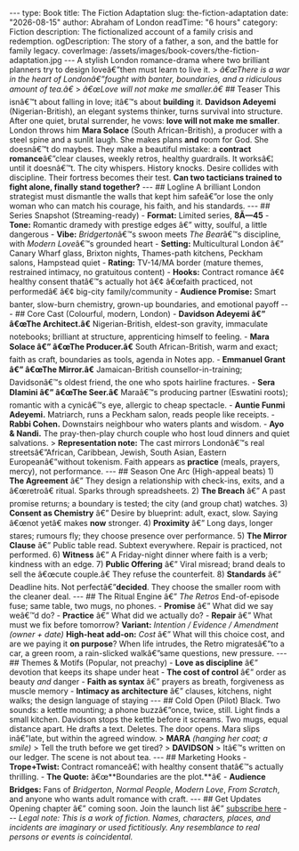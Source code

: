 ﻿--- type: Book title: The Fiction Adaptation slug: the-fiction-adaptation date: "2026-08-15" author: Abraham of London readTime: "6 hours" category: Fiction description: The fictionalized account of a family crisis and redemption. ogDescription: The story of a father, a son, and the battle for family legacy. coverImage: /assets/images/book-covers/the-fiction-adaptation.jpg --- A stylish London romance-drama where two brilliant planners try to design loveâ€”then must learn to live it. > *â€œThere is a war in the heart of Londonâ€”fought with banter, boundaries, and a ridiculous amount of tea.â€* > *â€œLove will not make me smaller.â€* ## Teaser This isnâ€™t about falling in love; itâ€™s about **building** it. **Davidson Adeyemi** (Nigerian-British), an elegant systems thinker, turns survival into structure. After one quiet, brutal surrender, he vows: **love will not make me smaller**. London throws him **Mara Solace** (South African-British), a producer with a steel spine and a sunlit laugh. She makes plans **and** room for God. She doesnâ€™t do maybes. They make a beautiful mistake: a **contract romance**â€”clear clauses, weekly retros, healthy guardrails. It worksâ€¦ until it doesnâ€™t. The city whispers. History knocks. Desire collides with discipline. Their fortress becomes their test. **Can two tacticians trained to fight alone, finally stand together?** --- ## Logline A brilliant London strategist must dismantle the walls that kept him safeâ€”or lose the only woman who can match his courage, his faith, and his standards. --- ## Series Snapshot (Streaming-ready) - **Format:** Limited series, **8Ã—45** - **Tone:** Romantic dramedy with prestige edges â€” witty, soulful, a little dangerous - **Vibe:** *Bridgerton*â€™s swoon meets *The Bear*â€™s discipline, with *Modern Love*â€™s grounded heart - **Setting:** Multicultural London â€” Canary Wharf glass, Brixton nights, Thames-path kitchens, Peckham salons, Hampstead quiet - **Rating:** TV-14/MA border (mature themes, restrained intimacy, no gratuitous content) - **Hooks:** Contract romance â€¢ healthy consent thatâ€™s actually hot â€¢ â€œfaith practiced, not performedâ€ â€¢ big-city family/community - **Audience Promise:** Smart banter, slow-burn chemistry, grown-up boundaries, and emotional payoff --- ## Core Cast (Colourful, modern, London) - **Davidson Adeyemi â€” â€œThe Architect.â€** Nigerian-British, eldest-son gravity, immaculate notebooks; brilliant at structure, apprenticing himself to feeling. - **Mara Solace â€” â€œThe Producer.â€** South African-British, warm and exact; faith as craft, boundaries as tools, agenda in Notes app. - **Emmanuel Grant â€” â€œThe Mirror.â€** Jamaican-British counsellor-in-training; Davidsonâ€™s oldest friend, the one who spots hairline fractures. - **Sera Dlamini â€” â€œThe Seer.â€** Maraâ€™s producing partner (Eswatini roots); romantic with a cynicâ€™s eye, allergic to cheap spectacle. - **Auntie Funmi Adeyemi.** Matriarch, runs a Peckham salon, reads people like receipts. - **Rabbi Cohen.** Downstairs neighbour who waters plants and wisdom. - **Ayo & Nandi.** The pray-then-play church couple who host loud dinners and quiet salvations. > **Representation note:** The cast mirrors Londonâ€™s real streetsâ€”African, Caribbean, Jewish, South Asian, Eastern Europeanâ€”without tokenism. Faith appears as **practice** (meals, prayers, mercy), not performance. --- ## Season One Arc (High-appeal beats) 1) **The Agreement** â€” They design a relationship with check-ins, exits, and a â€œretroâ€ ritual. Sparks through spreadsheets. 2) **The Breach** â€” A past promise returns; a boundary is tested; the city (and group chat) watches. 3) **Consent as Chemistry** â€” Desire by blueprint: adult, exact, slow. Saying â€œnot yetâ€ makes **now** stronger. 4) **Proximity** â€” Long days, longer stares; rumours fly; they choose presence over performance. 5) **The Mirror Clause** â€” Public table read. Subtext everywhere. Repair is practiced, not performed. 6) **Witness** â€” A Friday-night dinner where faith is a verb; kindness with an edge. 7) **Public Offering** â€” Viral misread; brand deals to sell the â€œcute couple.â€ They refuse the counterfeit. 8) **Standards** â€” Deadline hits. Not perfectâ€”**decided**. They choose the smaller room with the cleaner deal. --- ## The Ritual Engine â€” *The Retros* End-of-episode fuse; same table, two mugs, no phones. - **Promise** â€” What did we say weâ€™d do? - **Practice** â€” What did we actually do? - **Repair** â€” What must we fix before tomorrow? **Variant:** *Intention / Evidence / Amendment (owner + date)* **High-heat add-on:** *Cost* â€” What will this choice cost, and are we paying it **on purpose**? When life intrudes, the Retro migratesâ€”to a car, a green room, a rain-slicked walkâ€”same questions, new pressure. --- ## Themes & Motifs (Popular, not preachy) - **Love as discipline** â€” devotion that keeps its shape under heat - **The cost of control** â€” order as beauty *and* danger - **Faith as syntax** â€” prayers as breath, forgiveness as muscle memory - **Intimacy as architecture** â€” clauses, kitchens, night walks; the design language of staying --- ## Cold Open (Pilot) Black. Two sounds: a kettle mounting; a phone buzzâ€”once, twice, still. Light finds a small kitchen. Davidson stops the kettle before it screams. Two mugs, equal distance apart. He drafts a text. Deletes. The door opens. Mara slips inâ€”late, but within the agreed window. > **MARA** *(hanging her coat; a smile)* > Tell the truth before we get tired? > **DAVIDSON** > Itâ€™s written on our ledger. The scene is not about tea. --- ## Marketing Hooks - **Trope+Twist:** Contract romanceâ€¦ with healthy consent thatâ€™s actually thrilling. - **The Quote:** â€œ**Boundaries are the plot.**â€ - **Audience Bridges:** Fans of *Bridgerton*, *Normal People*, *Modern Love*, *From Scratch*, and anyone who wants adult romance with craft. --- ## Get Updates Opening chapter â€” coming soon. Join the launch list â€” [subscribe here](/newsletter) --- *Legal note: This is a work of fiction. Names, characters, places, and incidents are imaginary or used fictitiously. Any resemblance to real persons or events is coincidental.*

